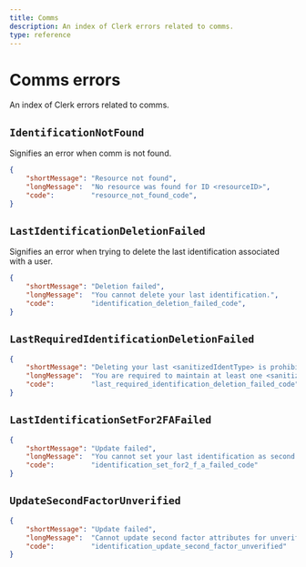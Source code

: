 ```yaml
---
title: Comms
description: An index of Clerk errors related to comms.
type: reference
---
```


# Comms errors 

An index of Clerk errors related to comms.

## `IdentificationNotFound`

Signifies an error when comm is not found.

```json
{
    "shortMessage": "Resource not found",
    "longMessage":  "No resource was found for ID <resourceID>",
    "code":         "resource_not_found_code",
}
```

## `LastIdentificationDeletionFailed`

Signifies an error when trying to delete the last identification associated with a user.

```json
{
    "shortMessage": "Deletion failed",
    "longMessage":  "You cannot delete your last identification.",
    "code":         "identification_deletion_failed_code",
}
```

## `LastRequiredIdentificationDeletionFailed`

```json
{
    "shortMessage": "Deleting your last <sanitizedIdentType> is prohibited",
    "longMessage":  "You are required to maintain at least one <sanitizedIdentType> in your account at all times",
    "code":         "last_required_identification_deletion_failed_code",
}
```

## `LastIdentificationSetFor2FAFailed`

```json
{
    "shortMessage": "Update failed",
    "longMessage":  "You cannot set your last identification as second factor.",
    "code":         "identification_set_for2_f_a_failed_code"
}
```

## `UpdateSecondFactorUnverified`

```json
{
    "shortMessage": "Update failed",
    "longMessage":  "Cannot update second factor attributes for unverified identification",
    "code":         "identification_update_second_factor_unverified"
}
```
